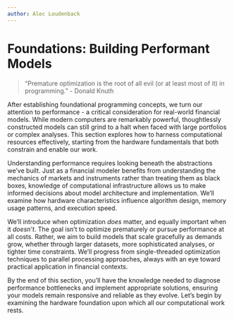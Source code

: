 ```yaml
---
author: Alec Loudenback
---
```


# Foundations: Building Performant Models   {#sec-conceptual-foundations2}

> "Premature optimization is the root of all evil (or at least most of it) in programming." - Donald Knuth

After establishing foundational programming concepts, we turn our attention to performance - a critical consideration for real-world financial models. While modern computers are remarkably powerful, thoughtlessly constructed models can still grind to a halt when faced with large portfolios or complex analyses. This section explores how to harness computational resources effectively, starting from the hardware fundamentals that both constrain and enable our work.

Understanding performance requires looking beneath the abstractions we've built. Just as a financial modeler benefits from understanding the mechanics of markets and instruments rather than treating them as black boxes, knowledge of computational infrastructure allows us to make informed decisions about model architecture and implementation. We'll examine how hardware characteristics influence algorithm design, memory usage patterns, and execution speed.

We'll introduce when optimization *does* matter, and equally important when it *doesn't*. The goal isn't to optimize prematurely or pursue performance at all costs. Rather, we aim to build models that scale gracefully as demands grow, whether through larger datasets, more sophisticated analyses, or tighter time constraints. We'll progress from single-threaded optimization techniques to parallel processing approaches, always with an eye toward practical application in financial contexts. 

By the end of this section, you'll have the knowledge needed to diagnose performance bottlenecks and implement appropriate solutions, ensuring your models remain responsive and reliable as they evolve. Let's begin by examining the hardware foundation upon which all our computational work rests.